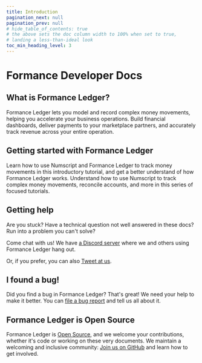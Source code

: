 ```yaml
---
title: Introduction
pagination_next: null
pagination_prev: null
# hide_table_of_contents: true
# the above sets the doc column width to 100% when set to true,
# landing a less-than-ideal look
toc_min_heading_level: 3
---
```



# Formance Developer Docs

## What is Formance Ledger?

Formance Ledger lets you model and record complex money movements, helping you accelerate your business operations. Build financial dashboards, deliver payments to your marketplace partners, and accurately track revenue across your entire operation.

## Getting started with Formance Ledger

<DocCardGrid>

<DocCard icon="1️⃣" headline="Hello, world" cta="Get Started" link="/oss/ledger/get-started/" highlight="true">
    Learn how to use Numscript and Formance Ledger to track money movements in this introductory tutorial, and get a better understand of how Formance Ledger works.
</DocCard>

<DocCard icon="🔢" headline="Go further with Numscript" cta="Learn about Numscript" link="/oss/ledger/numscript/">
    Understand how to use Numscript to track complex money movements, reconcile accounts, and more in this series of focused tutorials.
</DocCard>

</DocCardGrid>

## Getting help

Are you stuck? Have a technical question not well answered in these docs? Run into a problem you can't solve?

Come chat with us! We have [a Discord server](https://discord.com/invite/xyHvcbzk4w) where we and others using Formance Ledger hang out.

Or, if you prefer, you can also [Tweet at us](https://twitter.com/numaryhq).

## I found a bug!

Did you find a bug in Formance Ledger? That's great! We need your help to make it better. You can [file a bug report](https://github.com/formancehq/ledger/issues/new?assignees=&labels=bug&template=bug_report.md&title=) and tell us all about it.

## Formance Ledger is Open Source

Formance Ledger is [Open Source](https://github.com/formancehq/ledger/blob/main/LICENSE), and we welcome your contributions, whether it's code or working on these very documents. We maintain a welcoming and inclusive community: [Join us on GitHub](https://github.com/formancehq/ledger) and learn how to get involved.